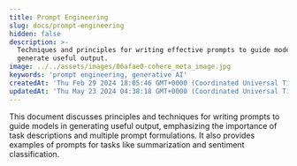 ```yaml
---
title: Prompt Engineering
slug: docs/prompt-engineering
hidden: false
description: >-
  Techniques and principles for writing effective prompts to guide models and
  generate useful output.
image: ../../assets/images/06afae0-cohere_meta_image.jpg
keywords: 'prompt engineering, generative AI'
createdAt: 'Thu Feb 29 2024 18:05:46 GMT+0000 (Coordinated Universal Time)'
updatedAt: 'Thu May 23 2024 04:38:18 GMT+0000 (Coordinated Universal Time)'
---
```

This document discusses principles and techniques for writing prompts to guide models in generating useful output, emphasizing the importance of task descriptions and multiple prompt formulations. It also provides examples of prompts for tasks like summarization and sentiment classification.
